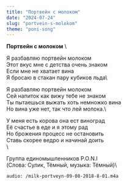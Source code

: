 ```yaml
---
title: "Портвейн с молоком"
date: "2024-07-24"
slug: "portvein-s-molokom"
theme: "poni-song"
---
```


 **Портвейн с молоком**
\

Я разбавляю портвейн молоком\
Этот вкус мне с детства очень знаком\
Если мне не хватает вина\
Я бросаю в стакан пару кубиков льда\

Я разбавляю портвейн молоком\
Сей напиток как вижу тебе не знаком\
Ты пытаешься выжать хоть немножко вина\
Но вина уже нет, так что лей молока.\

У меня есть корова она ест виноград\
Её счастье в еде и я этому рад\
Но брожения процесс не остановить\
Ставь скорее ведро и начинай доить\
\

Группа единомышленников P.O.N.I\
(Слова: Сулик, Тёмный, музыка: Тёмный)\

`audio: /milk-portveyn-09-08-2018-8-01.m4a`
